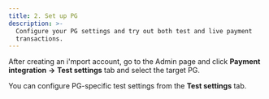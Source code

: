 ```yaml
---
title: 2. Set up PG
description: >-
  Configure your PG settings and try out both test and live payment
  transactions.
---
```





After creating an i'mport account, go to the Admin page and click **Payment integration** **->** **Test settings** tab and select the target PG.

You can configure PG-specific test settings from the **Test settings** tab.

<Figure src="/gitbook-assets/en/image (199).png" caption="Sample page" />
